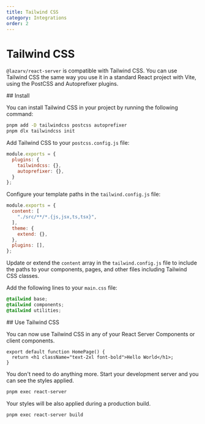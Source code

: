 ```yaml
---
title: Tailwind CSS
category: Integrations
order: 2
---
```



# Tailwind CSS

`@lazarv/react-server` is compatible with Tailwind CSS. You can use Tailwind CSS the same way you use it in a standard React project with Vite, using the PostCSS and Autoprefixer plugins.

<Link name="install">
## Install
</Link>

You can install Tailwind CSS in your project by running the following command:

```sh
pnpm add -D tailwindcss postcss autoprefixer
pnpm dlx tailwindcss init
```

Add Tailwind CSS to your `postcss.config.js` file:

```js filename="./postcss.config.js"
module.exports = {
  plugins: {
    tailwindcss: {},
    autoprefixer: {},
  }
};
```

Configure your template paths in the `tailwind.config.js` file:

```js filename="./tailwind.config.js"
module.exports = {
  content: [
    "./src/**/*.{js,jsx,ts,tsx}",
  ],
  theme: {
    extend: {},
  },
  plugins: [],
};
```

Update or extend the `content` array in the `tailwind.config.js` file to include the paths to your components, pages, and other files including Tailwind CSS classes.

Add the following lines to your `main.css` file:

```css filename="./main.css"
@tailwind base;
@tailwind components;
@tailwind utilities;
```

<Link name="use-tailwind-css">
## Use Tailwind CSS
</Link>

You can now use Tailwind CSS in any of your React Server Components or client components.

```tsx filename="./src/pages/index.tsx"
export default function HomePage() {
  return <h1 className="text-2xl font-bold">Hello World</h1>;
}
```

You don't need to do anything more. Start your development server and you can see the styles applied.

```sh
pnpm exec react-server
```

Your styles will be also applied during a production build.

```sh
pnpm exec react-server build
```
